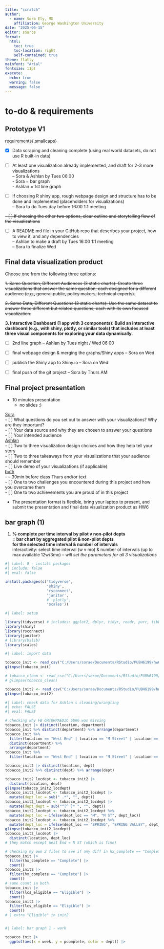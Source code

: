 ```yaml
---
title: "scratch"
author:
  - name: Sora Ely, MD
    affiliation: George Washington University
date: "2025-06-15"
editor: source
format: 
  html:
    toc: true
    toc-location: right
    self-contained: true
theme: flatly
mainfont: "Arial"
fontsize: 11pt
execute:
  echo: true
  warning: false
  message: false
---
```


# to-do & requirements

## Prototype V1

[requirements]{.underline}{.smallcaps}

- [x] Data scraping and cleaning complete (using real world datasets, do not use R built-in data)

- [ ] At least one visualization already implemented, and draft for 2-3 more visualizations\
      -- Sora & Ashlan by Tues 06:00\
      - Sora = bar graph\
      - Ashlan = 1st line graph\

- [ ] If choosing R shiny app, rough webpage design and structure has to be done and implemented (placeholders for visualizations)\
      -- Sora to do Tues day before 16:00 1:1 meeting

~~- [ ] If choosing the other two options, clear outline and storytelling flow of the visualizations~~

- [ ] A README.md file in your GitHub repo that describes your project, how to view it, and any dependencies\
      -- Ashlan to make a draft by Tues 16:00 1:1 meeting\
      -- Sora to finalize Wed\

## Final data visualization product

Choose one from the following three options:

~~1. Same Question, Different Audiences (3 static charts): Create three visualizations that answer the same question, each designed for a different audience (e.g., general public, policy makers, technical experts).~~

~~2. Same Data, Different Questions (3 static charts): Use the same dataset to answer three different but related questions, each with its own focused visualization.~~

**3. Interactive Dashboard (1 app with 3 components): Build an interactive dashboard (e.g., with shiny, plotly, or similar tools) that includes at least three visual components for exploring your data dynamically.**

- [ ] 2nd line graph
      -- Ashlan by Tues night / Wed 06:00

- [ ] final webpage design & merging the graphs/Shiny apps
      -- Sora on Wed

- [ ] publish the Shiny app to Shiny.io
      -- Sora on Wed
    
- [ ] final push of the git project
      -- Sora by Thurs AM

## Final project presentation

- 10 minutes presentation
  - no slides :)

[Sora]{.underline}\
- [ ] What questions do you set out to answer with your visualizations? Why are they important?\
- [ ] Your data source and why they are chosen to answer your questions\
- [ ] Your intended audience\
[Ashlan]{.underline}\
- [ ] Two to three visualization design choices and how they help tell your story\
- [ ] Two to three takeaways from your visualizations that your audience should remember\
- [ ] Live demo of your visualizations (if applicable)\
[both]{.underline}\
- -- 30min before class Thurs and/or text\
- [ ] One to two challenges you encountered during this project and how you overcame them\
- [ ] One to two achievements you are proud of in this project\

- The presentation format is flexible, bring your laptop to present, and submit the presentation and final data visualization product as HW6


## bar graph (1)

1.  **% complete per time interval by pilot v non-pilot depts**\
    **= bar chart by aggregated pilot & non-pilot depts**\
    **for the selected time interval & number of intervals**\
    interactivity: select time interval (w v mo) & number of intervals (up to max available 12w/3mo) -- *will set the parameters for all 3 visualizations*\

```r
#| label: 0 - install packages
#| include: false
#| eval: false

install.packages(c('tidyverse',
                   'shiny',
                   'rsconnect',
                   'janitor',
                   # 'plotly', 
                   'scales'))

```

```r
#| label: setup

library(tidyverse) # includes: ggplot2, dplyr, tidyr, readr, purr, tibble, stringr, forcats, lubridate
library(shiny)
library(rsconnect)
library(janitor)
# library(bslib)
library(scales)

```

```r
#| label: import data

tobacco_init <- read_csv("C:/Users/sorae/Documents/RStudio/PUBH6199/hw6-bart/data/tobacco_data_init.csv")
glimpse(tobacco_init)

# tobacco_clean <- read_csv("C:/Users/sorae/Documents/RStudio/PUBH6199/hw6-bart/data/tobacco_clean_AJ_filtered.csv")
# glimpse(tobacco_clean)

tobacco_init2 <- read_csv("C:/Users/sorae/Documents/RStudio/PUBH6199/hw6-bart/data/tobacco_data_init2.csv")
glimpse(tobacco_init2)

```

```r
#| label: check data for Ashlan's cleaning/wrangling
#| echo: FALSE
#| eval: FALSE

# checking why FB ORTOHPAEDIC SURG was missing
tobacco_init |> distinct(location, department)
tobacco_init %>% distinct(department) %>% arrange(department)
tobacco_init %>% 
  filter(location == "West End" | location == "M Street" | location == "Foggy Bottom") %>% 
  distinct(department) %>% 
  arrange(department)
tobacco_init %>% 
  filter(location == "West End" | location == "M Street" | location == "Foggy Bottom")

tobacco_init2 |> distinct(location, dept)
tobacco_init2 %>% distinct(dept) %>% arrange(dept)

tobacco_init2_locdept <- tobacco_init2 |> 
  distinct(location, dept)
glimpse(tobacco_init2_locdept)
tobacco_init2_locdept <- tobacco_init2_locdept |> 
  mutate(dept_loc = sub(" .*", "", dept))
tobacco_init2_locdept <- tobacco_init2_locdept |> 
  mutate(dept_dept = sub("^[^ ]* ", "", dept))
tobacco_init2_locdept <- tobacco_init2_locdept %>%
  mutate(dept_loc = ifelse(dept_loc == "M", "M ST", dept_loc))
tobacco_init2_locdept <- tobacco_init2_locdept %>%
  mutate(dept_loc = ifelse(dept_loc == "SPRING", "SPRING VALLEY", dept_loc))
glimpse(tobacco_init2_locdept)
tobacco_init2_locdept |> 
  distinct(location, dept_loc)
# they match except West End = M ST (which is fine)

# checking my own 2 files to see if any diff in hx_complete == "Complete" & lcs_eligible == "Eligible"
tobacco_init |> 
  filter(hx_complete == "Complete") |> 
  count()
tobacco_init2 |> 
  filter(hx_complete == "Complete") |> 
  count()
# same count in both
tobacco_init |> 
  filter(lcs_eligible == "Eligible") |> 
  count()
tobacco_init2 |> 
  filter(lcs_eligible == "Eligible") |> 
  count()
# 1 extra "Eligible" in init2
```

```r

```

```r
#| label: bar graph 1 - work

tobacco_init |> 
  ggplot(aes(x = week, y = pcomplete, color = dept)) |> 
  

```